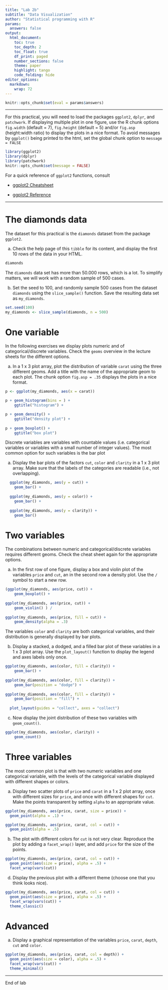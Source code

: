 ---
title: "Lab 2b"
subtitle: "Data Visualization"
author: "Statistical programming with R"
params:
  answers: false
output: 
  html_document:
    toc: true
    toc_depth: 2
    toc_float: true
    df_print: paged
    number_sections: false
    theme: paper
    highlight: tango
    code_folding: hide 
editor_options: 
  markdown: 
    wrap: 72
---

```{r include = FALSE}
knitr::opts_chunk$set(eval = params$answers)
```

------------------------------------------------------------------------

For this practical, you will need to load the packages `ggplot2`,
`dplyr`, and `patchwork`. If displaying multiple plot in one figure, use
the R chunk options `fig.width` (default = 7), `fig.height` (default =
5) and/or `fig.asp` (height:width ratio) to display the plots in a nice
format. To avoid messages by `ggplot()` being printed to the html, set
the global chunk option to `message = FALSE`

```{r message=FALSE}
library(ggplot2)
library(dplyr)
library(patchwork)
knitr::opts_chunk$set(message = FALSE)
```

For a quick reference of `ggplot2` functions, consult

-   [ggplot2
    Cheatsheet](https://raw.githubusercontent.com/rstudio/cheatsheets/main/data-visualization.pdf)

-   [ggplot2
    Reference](https://ggplot2.tidyverse.org/reference/index.html)

------------------------------------------------------------------------

# The diamonds data

The dataset for this practical is the `diamonds` dataset from the
package `ggplot2`.

a.  Check the help page of this `tibble` for its content, and display
    the first 10 rows of the data in your HTML.

```{r}
diamonds
```

The `diamonds` data set has more than 50.000 rows, which is a lot. To
simplify matters, we will work with a random sample of 500 cases.

b.  Set the seed to 100, and randomly sample 500 cases from the dataset
    `diamonds` using the `slice_sample()` function. Save the resulting
    data set as `my_diamonds`.

```{r}
set.seed(100)
my_diamonds <- slice_sample(diamonds, n = 500)
```

# One variable

In the following exercises we display plots numeric and of
categorical/discrete variables. Check the `geoms` overview in the
lecture sheets for the different options.

a.  In a 1 x 3 plot array, plot the distribution of variable `carat`
    using the three different geoms. Add a title with the name of the
    appropriate geom to each plot. The chunk option `fig.asp = .35`
    displays the plots in a nice format.

```{r fig.asp = 0.35}
p <- ggplot(my_diamonds, aes(x = carat))

p + geom_histogram(bins = ) + 
    ggtitle("histogram") +

p + geom_density() + 
    ggtitle("density plot") +
  
p + geom_boxplot() + 
    ggtitle("box plot") 

```

Discrete variables are variables with countable values (i.e. categorical
variables or variables with a small number of integer values). The most
common option for such variables is the bar plot

a.  Display the bar plots of the factors `cut`, `color` and `clarity` in
    a 1 x 3 plot array. Make sure that the labels of the categories are
    readable (i.e., not overlapping).

```{r fig.asp = 0.35}
  ggplot(my_diamonds, aes(y = cut)) + 
    geom_bar() +
  
  ggplot(my_diamonds, aes(y = color)) + 
    geom_bar() +
  
  ggplot(my_diamonds, aes(y = clarity)) + 
    geom_bar() 
```

# Two variables

The combinations between numeric and categorical/discrete variables
requires different geoms. Check the cheat sheet again for the appropriate
options.

a.  In the first row of one figure, display a box and violin plot of the
    variables `price` and `cut`, an in the second row a density plot.
    Use the `/` symbol to start a new row.

```{r}
(ggplot(my_diamonds, aes(price, cut)) + 
    geom_boxplot() +
  
ggplot(my_diamonds, aes(price, cut)) + 
    geom_violin() ) /
  
ggplot(my_diamonds, aes(price, fill = cut)) + 
    geom_density(alpha = .3)  
```

The variables `color` and `clarity` are both categorical variables, and
their distribution is generally displayed by bar plots.

b.  Display a stacked, a dodged, and a filled bar plot of these
    variables in a 1 x 3 plot array. Use the `plot_layout()` function to
    display the legend and axes labels only once.

```{r fig.asp = .35}
ggplot(my_diamonds, aes(color, fill = clarity)) + 
    geom_bar() +
  
ggplot(my_diamonds, aes(color, fill = clarity)) + 
    geom_bar(position = "dodge") +
  
ggplot(my_diamonds, aes(color, fill = clarity)) + 
    geom_bar(position = "fill") +
  
  plot_layout(guides = "collect", axes = "collect")
```

c.  Now display the joint distribution of these two variables with
    `geom_count()`.

```{r}
ggplot(my_diamonds, aes(color, clarity)) + 
    geom_count()
```


# Three variables

The most common plot is that with two numeric variables and one categorical variable, with the levels of the categorical variable displayed with different shapes or colors.

a.  Display two scatter plots of `price` and `carat` in a 1 x 2 plot
    array, once with different sizes for `price`, and once with
    different shapes for `cut`. Make the points transparent by setting
    `alpha` to an appropriate value.

```{r fig.asp = 0.4}
ggplot(my_diamonds, aes(price, carat, size = price)) +
  geom_point(alpha = .1) +

ggplot(my_diamonds, aes(price, carat, col = cut)) +
  geom_point(alpha = .5) 


```

b. The plot with different colors for `cut` is not very clear.
Reproduce the plot by adding a `facet_wrap()` layer, and add `price` for
the size of the points.

```{r}
ggplot(my_diamonds, aes(price, carat, col = cut)) +
  geom_point(aes(size = price), alpha = .5) +
  facet_wrap(vars(cut))
```

d. Display the previous plot with a different theme (choose one that you think looks nice).

```{r}
ggplot(my_diamonds, aes(price, carat, col = cut)) +
  geom_point(aes(size = price), alpha = .5) +
  facet_wrap(vars(cut)) +
  theme_classic()
```


# Advanced

a. Display a graphical representation of the variables `price`, `carat`, `depth`, `cut` and `color`. 

```{r}
ggplot(my_diamonds, aes(price, carat, col = depth)) +
  geom_point(aes(size = color), alpha = .5) +
  facet_wrap(vars(cut)) +
  theme_minimal()
```


------------------------------------------------------------------------

End of lab
